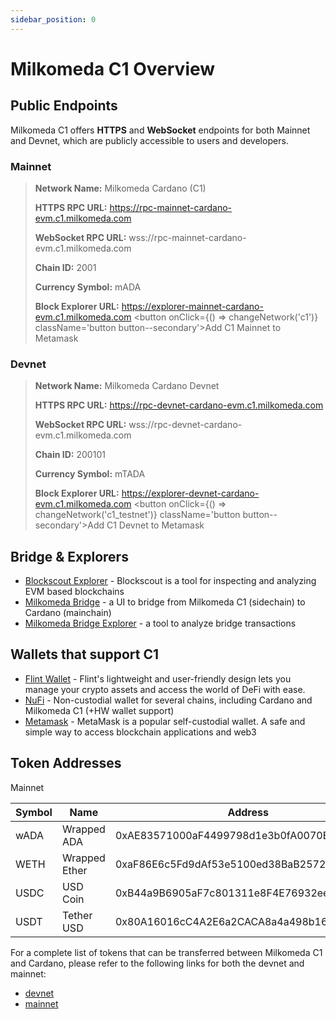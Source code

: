 ```yaml
---
sidebar_position: 0
---
```



# Milkomeda C1 Overview


## Public Endpoints

Milkomeda C1 offers **HTTPS** and **WebSocket** endpoints for both Mainnet and Devnet, which are publicly accessible to users and developers.


### Mainnet
> **Network Name:** Milkomeda Cardano (C1)
>
> **HTTPS RPC URL:** https://rpc-mainnet-cardano-evm.c1.milkomeda.com
>
> **WebSocket RPC URL:** wss://rpc-mainnet-cardano-evm.c1.milkomeda.com
>
> **Chain ID:** 2001
>
> **Currency Symbol:** mADA
>
> **Block Explorer URL:** https://explorer-mainnet-cardano-evm.c1.milkomeda.com
> <button onClick={() => changeNetwork('c1')}  className='button button--secondary'>Add C1 Mainnet to Metamask</button>



### Devnet
> **Network Name:** Milkomeda Cardano Devnet
>
> **HTTPS RPC URL:** https://rpc-devnet-cardano-evm.c1.milkomeda.com
>
> **WebSocket RPC URL:** wss://rpc-devnet-cardano-evm.c1.milkomeda.com
>
> **Chain ID:** 200101
>
> **Currency Symbol:** mTADA
>
> **Block Explorer URL:** https://explorer-devnet-cardano-evm.c1.milkomeda.com
> <button onClick={() => changeNetwork('c1_testnet')}  className='button button--secondary'>Add C1 Devnet to Metamask</button>




## Bridge & Explorers

- [Blockscout Explorer](https://explorer-mainnet-cardano-evm.c1.milkomeda.com/) - Blockscout is a tool for inspecting and analyzing EVM based blockchains
- [Milkomeda Bridge](https://cardano-bridge.milkomeda.com/) - a UI to bridge from Milkomeda C1 (sidechain) to Cardano (mainchain)
- [Milkomeda Bridge Explorer](https://bridge-explorer.milkomeda.com/cardano-mainnet) - a tool to analyze bridge transactions


## Wallets that support C1

- [Flint Wallet](https://flint-wallet.com/) - Flint's lightweight and user-friendly design lets you manage your crypto assets and access the world of DeFi with ease.
- [NuFi](https://nu.fi/) - Non-custodial wallet for several chains, including Cardano and Milkomeda C1 (+HW wallet support)
- [Metamask](https://metamask.io/) - MetaMask is a popular self-custodial wallet. A safe and simple way to access blockchain applications and web3


## Token Addresses


Mainnet

| Symbol | Name | Address |
|---|---|---|
| wADA | 	Wrapped ADA | 0xAE83571000aF4499798d1e3b0fA0070EB3A3E3F9 |
| WETH | Wrapped Ether | 0xaF86E6c5Fd9dAf53e5100ed38BaB2572609fCA27 |
| USDC | USD Coin | 0xB44a9B6905aF7c801311e8F4E76932ee959c663C |
| USDT | Tether USD | 0x80A16016cC4A2E6a2CACA8a4a498b1699fF0f844 |

For a complete list of tokens that can be transferred between Milkomeda C1 and Cardano, please refer to the following links for both the devnet and mainnet:
- [devnet](https://bridge-explorer.milkomeda.com/cardano-mainnet/tokens)
- [mainnet](https://bridge-explorer.milkomeda.com/cardano-devnet/tokens)
